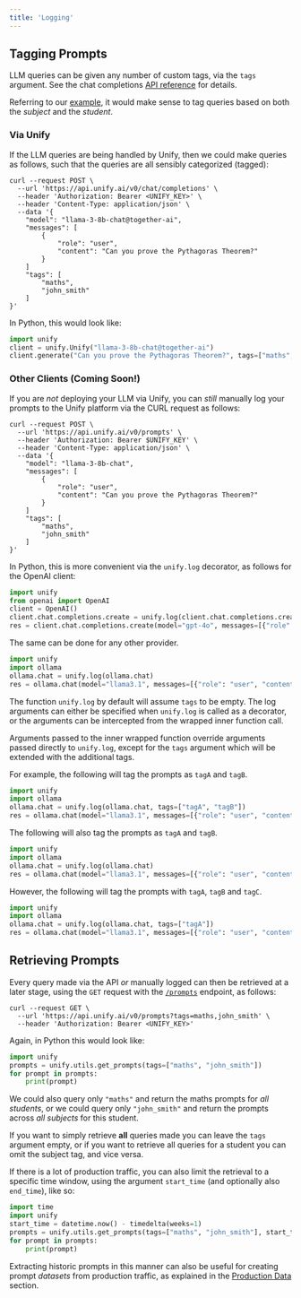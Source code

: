 ```yaml
---
title: 'Logging'
---
```


## Tagging Prompts

LLM queries can be given any number of custom tags, via the `tags` argument.
See the chat completions
[API reference](https://docs.unify.ai/api-reference/llm_queries/chat_completions)
for details.

Referring to our [example](https://docs.unify.ai/basics/welcome#guiding-example),
it would make sense to tag queries based on both the *subject* and the *student*.

### Via Unify

If the LLM queries are being handled by Unify, then we could make queries as follows,
such that the queries are all sensibly categorized (tagged):

```shell
curl --request POST \
  --url 'https://api.unify.ai/v0/chat/completions' \
  --header 'Authorization: Bearer <UNIFY_KEY>' \
  --header 'Content-Type: application/json' \
  --data '{
    "model": "llama-3-8b-chat@together-ai",
    "messages": [
        {
            "role": "user",
            "content": "Can you prove the Pythagoras Theorem?"
        }
    ]
    "tags": [
        "maths",
        "john_smith"
    ]
}'
```

In Python, this would look like:

```python
import unify
client = unify.Unify("llama-3-8b-chat@together-ai")
client.generate("Can you prove the Pythagoras Theorem?", tags=["maths", "john_smith"])
```

### Other Clients (Coming Soon!)

If you are *not* deploying your LLM via Unify, you can *still* manually log your prompts
to the Unify platform via the CURL request as follows:

```shell
curl --request POST \
  --url 'https://api.unify.ai/v0/prompts' \
  --header 'Authorization: Bearer $UNIFY_KEY' \
  --header 'Content-Type: application/json' \
  --data '{
    "model": "llama-3-8b-chat",
    "messages": [
        {
            "role": "user",
            "content": "Can you prove the Pythagoras Theorem?"
        }
    ]
    "tags": [
        "maths",
        "john_smith"
    ]
}'
```

In Python, this is more convenient via the `unify.log` decorator,
as follows for the OpenAI client:

```python
import unify
from openai import OpenAI
client = OpenAI()
client.chat.completions.create = unify.log(client.chat.completions.create)
res = client.chat.completions.create(model="gpt-4o", messages=[{"role": "user", "content": "Say hi."}])
```

The same can be done for any other provider.

```python
import unify
import ollama
ollama.chat = unify.log(ollama.chat)
res = ollama.chat(model="llama3.1", messages=[{"role": "user", "content": "Say hi."}])
```

The function `unify.log` by default will assume `tags` to be empty.
The log arguments can either be specified when `unify.log` is called as a decorator,
or the arguments can be intercepted from the wrapped inner function call.

Arguments passed to the inner wrapped function override arguments passed directly to
`unify.log`, except for the `tags` argument which will be extended with the additional
tags.

For example, the following will tag the prompts as `tagA` and `tagB`.

```python
import unify
import ollama
ollama.chat = unify.log(ollama.chat, tags=["tagA", "tagB"])
res = ollama.chat(model="llama3.1", messages=[{"role": "user", "content": "Say hi."}])
```

The following will also tag the prompts as `tagA` and `tagB`.

```python
import unify
import ollama
ollama.chat = unify.log(ollama.chat)
res = ollama.chat(model="llama3.1", messages=[{"role": "user", "content": "Say hi."}], tags=["tagA", "tagB"])
```

However, the following will tag the prompts with `tagA`, `tagB` and `tagC`.

```python
import unify
import ollama
ollama.chat = unify.log(ollama.chat, tags=["tagA"])
res = ollama.chat(model="llama3.1", messages=[{"role": "user", "content": "Say hi."}], tags=["tagB", "tagC"])
```

## Retrieving Prompts

Every query made via the API *or* manually logged can then be retrieved at a later
stage, using the `GET` request with the
[`/prompts`](https://docs.unify.ai/api-reference/logging/get_prompts) endpoint,
as follows:

```shell
curl --request GET \
  --url 'https://api.unify.ai/v0/prompts?tags=maths,john_smith' \
  --header 'Authorization: Bearer <UNIFY_KEY>'
```

Again, in Python this would look like:

```python
import unify
prompts = unify.utils.get_prompts(tags=["maths", "john_smith"])
for prompt in prompts:
    print(prompt)
```

We could also query only `"maths"` and return the maths prompts for *all students*,
or we could query only `"john_smith"` and return the prompts across *all subjects* for
this student.

If you want to simply retrieve **all** queries made you can leave the `tags` argument
empty, or if you want to retrieve all queries for a student you can omit the subject
tag, and vice versa.

If there is a lot of production traffic, you can also limit the retrieval to a specific
time window, using the argument `start_time` (and optionally also `end_time`), like so:

```python
import time
import unify
start_time = datetime.now() - timedelta(weeks=1)
prompts = unify.utils.get_prompts(tags=["maths", "john_smith"], start_time=start_time)
for prompt in prompts:
    print(prompt)
```

Extracting historic prompts in this manner can also be useful for creating prompt
*datasets* from production traffic, as explained in the
[Production Data](https://docs.unify.ai/benchmarking/datasets#production-data) section.
